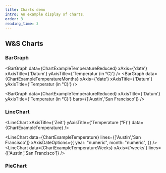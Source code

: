 ```yaml
---
title: Charts demo
intro: An example display of charts.
order: 3
reading_time: 3
---
```




## W&S Charts

### BarGraph
<BarGraph
    data={ChartExampleTemperatureReduced}
    xAxis={'date'}
    xAxisTitle={'Datum'}
    yAxisTitle={'Temperatur (in °C)'}
/>
<BarGraph
    data={ChartExampleTemperatureMonths}
    xAxis={'date'}
    xAxisTitle={'Datum'}
    yAxisTitle={'Temperatur (in °C)'}
/>

<BarGraph
    data={ChartExampleTemperatureReduced}
    xAxisTitle={'Datum'}
    yAxisTitle={'Temperatur (in °C)'}
    bars={['Austin','San Francisco']}
/>

### LineChart
<LineChart
xAxisTitle={'Zeit'}
yAxisTitle={'Temperature (°F)'}
    data={ChartExampleTemperature}
/>

<LineChart
    data={ChartExampleTemperature}
    lines={['Austin','San Francisco']}
    xAxisDateOptions={{
        year: "numeric",
        month: "numeric",
    }}
/>
<LineChart
    data={ChartExampleTemperatureWeeks}
    xAxis={'weeks'}
    lines={['Austin','San Francisco']}
/>

### PieChart
<PieChart
    data={MapExampleCountries}
/>

